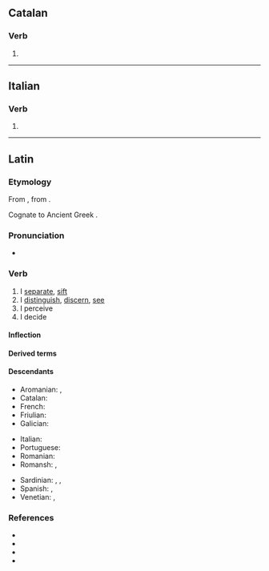==Catalan==

===Verb===
{{head|ca|verb form}}

# {{ca-verb form of|p=1|n=sg|t=pres|m=ind|cerndre}}

----

==Italian==

===Verb===
{{head|it|verb form}}

# {{inflection of|cernere||1|s|pres|indc|lang=it}}

----

==Latin==

===Etymology===
From {{der|la|itc-pro|*krinō}}, from {{der|la|ine-pro|*krey-}}.

Cognate to Ancient Greek {{m|grc|κρίνω}}.

===Pronunciation===
* {{la-IPA|cernō}}

===Verb===
{{la-verb|cernō|cernere|crēvī|crētum|conj=3}}

# I [[separate]], [[sift]]
# I [[distinguish]], [[discern]], [[see]]
# I perceive
# I decide

====Inflection====
{{la-conj-3rd|cern|crēv|crēt|sync_perf=poet}}

====Derived terms====
{{der3|lang=la|{{l|la|certus}}
|{{l|la|concernō}}
|{{l|la|crētiō}}
|{{l|la|crētus}}
|{{l|la|crībrum}}
|{{l|la|crīmen}}
|{{l|la|dēcernō}}
|{{l|la|discernō}}
|{{l|la|excernō}}
|{{l|la|incernō}}
|{{l|la|sēcernō}}
|{{l|la|succernō}}
|{{l|la|supercernō}}
}}

====Descendants====
{{top3}}
* Aromanian: {{l|rup|ntsernu}}, {{l|rup|ntsearniri}}
* Catalan: {{l|ca|cerndre}}
* French: {{l|fr|cerner}}
* Friulian: {{l|fur|cerni}}
* Galician: {{l|gl|cernir}}
{{mid3}}
* Italian: {{l|it|cernere}}
* Portuguese: {{l|pt|cernir}}
* Romanian: {{l|ro|cerne}}
* Romansh: {{l|rm|tscherner}}, {{l|rm|tscharner}}
{{mid3}}
* Sardinian: {{l|sc|cèrri}}, {{l|sc|cèrriri}}, {{l|sc|chèrrere}}
* Spanish: {{l|es|cerner}}, {{l|es|cernir}}
* Venetian: {{l|vec|sernìr}}, {{l|vec|sèrner}}
{{bottom}}

===References===
* {{R:L&S}}
* {{R:Elementary Lewis}}
* {{R:Gaffiot}}
* {{R:M&A}}